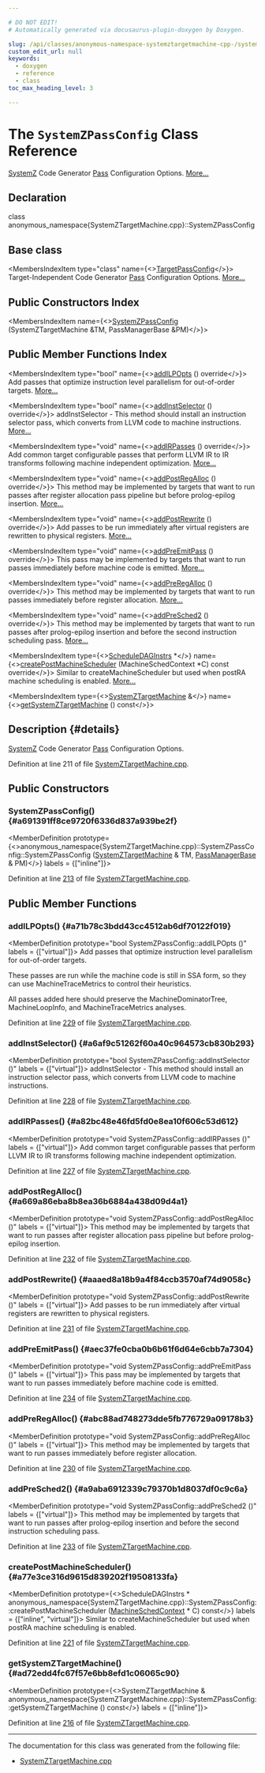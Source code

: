 ```yaml
---

# DO NOT EDIT!
# Automatically generated via docusaurus-plugin-doxygen by Doxygen.

slug: /api/classes/anonymous-namespace-systemztargetmachine-cpp-/systemzpassconfig
custom_edit_url: null
keywords:
  - doxygen
  - reference
  - class
toc_max_heading_level: 3

---
```





# The `SystemZPassConfig` Class Reference

<DoxygenPage pluginConfig={pluginConfig}>

<a href="/docs/api/namespaces/llvm/systemz">SystemZ</a> Code Generator <a href="/docs/api/classes/llvm/pass">Pass</a> Configuration Options. <a href="#details">More...</a>

## Declaration

<CodeBlock>class anonymous_namespace{SystemZTargetMachine.cpp}::SystemZPassConfig</CodeBlock>

## Base class

<MembersIndex>

<MembersIndexItem
  type="class"
  name={<><a href="/docs/api/classes/llvm/targetpassconfig">TargetPassConfig</a></>}>
Target-Independent Code Generator <a href="/docs/api/classes/llvm/pass">Pass</a> Configuration Options. <a href="/docs/api/classes/llvm/targetpassconfig/#details">More...</a>
</MembersIndexItem>

</MembersIndex>

## Public Constructors Index

<MembersIndex>

<MembersIndexItem
  name={<><a href="#a691391ff8ce9720f6336d837a939be2f">SystemZPassConfig</a> (SystemZTargetMachine &amp;TM, PassManagerBase &amp;PM)</>}>
</MembersIndexItem>

</MembersIndex>

## Public Member Functions Index

<MembersIndex>

<MembersIndexItem
  type="bool"
  name={<><a href="#a71b78c3bdd43cc4512ab6df70122f019">addILPOpts</a> () override</>}>
Add passes that optimize instruction level parallelism for out-of-order targets. <a href="#a71b78c3bdd43cc4512ab6df70122f019">More...</a>
</MembersIndexItem>

<MembersIndexItem
  type="bool"
  name={<><a href="#a6af9c51262f60a40c964573cb830b293">addInstSelector</a> () override</>}>
addInstSelector - This method should install an instruction selector pass, which converts from LLVM code to machine instructions. <a href="#a6af9c51262f60a40c964573cb830b293">More...</a>
</MembersIndexItem>

<MembersIndexItem
  type="void"
  name={<><a href="#a82bc48e46fd5fd0e8ea10f606c53d612">addIRPasses</a> () override</>}>
Add common target configurable passes that perform LLVM IR to IR transforms following machine independent optimization. <a href="#a82bc48e46fd5fd0e8ea10f606c53d612">More...</a>
</MembersIndexItem>

<MembersIndexItem
  type="void"
  name={<><a href="#a669a86eba8b8ea36b6884a438d09d4a1">addPostRegAlloc</a> () override</>}>
This method may be implemented by targets that want to run passes after register allocation pass pipeline but before prolog-epilog insertion. <a href="#a669a86eba8b8ea36b6884a438d09d4a1">More...</a>
</MembersIndexItem>

<MembersIndexItem
  type="void"
  name={<><a href="#aaaed8a18b9a4f84ccb3570af74d9058c">addPostRewrite</a> () override</>}>
Add passes to be run immediately after virtual registers are rewritten to physical registers. <a href="#aaaed8a18b9a4f84ccb3570af74d9058c">More...</a>
</MembersIndexItem>

<MembersIndexItem
  type="void"
  name={<><a href="#aec37fe0cba0b6b61f6d64e6cbb7a7304">addPreEmitPass</a> () override</>}>
This pass may be implemented by targets that want to run passes immediately before machine code is emitted. <a href="#aec37fe0cba0b6b61f6d64e6cbb7a7304">More...</a>
</MembersIndexItem>

<MembersIndexItem
  type="void"
  name={<><a href="#abc88ad748273dde5fb776729a09178b3">addPreRegAlloc</a> () override</>}>
This method may be implemented by targets that want to run passes immediately before register allocation. <a href="#abc88ad748273dde5fb776729a09178b3">More...</a>
</MembersIndexItem>

<MembersIndexItem
  type="void"
  name={<><a href="#a9aba6912339c79370b1d8037df0c9c6a">addPreSched2</a> () override</>}>
This method may be implemented by targets that want to run passes after prolog-epilog insertion and before the second instruction scheduling pass. <a href="#a9aba6912339c79370b1d8037df0c9c6a">More...</a>
</MembersIndexItem>

<MembersIndexItem
  type={<><a href="/docs/api/classes/llvm/scheduledaginstrs">ScheduleDAGInstrs</a> &#42;</>}
  name={<><a href="#a77e3ce316d9615d839202f19508133fa">createPostMachineScheduler</a> (MachineSchedContext &#42;C) const override</>}>
Similar to createMachineScheduler but used when postRA machine scheduling is enabled. <a href="#a77e3ce316d9615d839202f19508133fa">More...</a>
</MembersIndexItem>

<MembersIndexItem
  type={<><a href="/docs/api/classes/llvm/systemztargetmachine">SystemZTargetMachine</a> &amp;</>}
  name={<><a href="#ad72edd4fc67f57e6bb8efd1c06065c90">getSystemZTargetMachine</a> () const</>}>
</MembersIndexItem>

</MembersIndex>

## Description {#details}

<a href="/docs/api/namespaces/llvm/systemz">SystemZ</a> Code Generator <a href="/docs/api/classes/llvm/pass">Pass</a> Configuration Options.

Definition at line 211 of file <a href="/docs/api/files/lib/lib/target/lib/target/systemz/systemztargetmachine-cpp">SystemZTargetMachine.cpp</a>.

<SectionDefinition>

## Public Constructors

### SystemZPassConfig() {#a691391ff8ce9720f6336d837a939be2f}

<MemberDefinition
  prototype={<>anonymous&#95;namespace&#123;SystemZTargetMachine.cpp&#125;::SystemZPassConfig::SystemZPassConfig (<a href="/docs/api/classes/llvm/systemztargetmachine">SystemZTargetMachine</a> &amp; TM, <a href="/docs/api/classes/llvm/legacy/passmanagerbase">PassManagerBase</a> &amp; PM)</>}
  labels = {["inline"]}>

Definition at line <a href="/docs/api/files/lib/lib/target/lib/target/systemz/systemztargetmachine-cpp/#l00213">213</a> of file <a href="/docs/api/files/lib/lib/target/lib/target/systemz/systemztargetmachine-cpp">SystemZTargetMachine.cpp</a>.
</MemberDefinition>

</SectionDefinition>

<SectionDefinition>

## Public Member Functions

### addILPOpts() {#a71b78c3bdd43cc4512ab6df70122f019}

<MemberDefinition
  prototype="bool SystemZPassConfig::addILPOpts ()"
  labels = {["virtual"]}>
Add passes that optimize instruction level parallelism for out-of-order targets.

These passes are run while the machine code is still in SSA form, so they can use MachineTraceMetrics to control their heuristics.

All passes added here should preserve the MachineDominatorTree, MachineLoopInfo, and MachineTraceMetrics analyses.

Definition at line <a href="/docs/api/files/lib/lib/target/lib/target/systemz/systemztargetmachine-cpp/#l00229">229</a> of file <a href="/docs/api/files/lib/lib/target/lib/target/systemz/systemztargetmachine-cpp">SystemZTargetMachine.cpp</a>.
</MemberDefinition>

### addInstSelector() {#a6af9c51262f60a40c964573cb830b293}

<MemberDefinition
  prototype="bool SystemZPassConfig::addInstSelector ()"
  labels = {["virtual"]}>
addInstSelector - This method should install an instruction selector pass, which converts from LLVM code to machine instructions.

Definition at line <a href="/docs/api/files/lib/lib/target/lib/target/systemz/systemztargetmachine-cpp/#l00228">228</a> of file <a href="/docs/api/files/lib/lib/target/lib/target/systemz/systemztargetmachine-cpp">SystemZTargetMachine.cpp</a>.
</MemberDefinition>

### addIRPasses() {#a82bc48e46fd5fd0e8ea10f606c53d612}

<MemberDefinition
  prototype="void SystemZPassConfig::addIRPasses ()"
  labels = {["virtual"]}>
Add common target configurable passes that perform LLVM IR to IR transforms following machine independent optimization.

Definition at line <a href="/docs/api/files/lib/lib/target/lib/target/systemz/systemztargetmachine-cpp/#l00227">227</a> of file <a href="/docs/api/files/lib/lib/target/lib/target/systemz/systemztargetmachine-cpp">SystemZTargetMachine.cpp</a>.
</MemberDefinition>

### addPostRegAlloc() {#a669a86eba8b8ea36b6884a438d09d4a1}

<MemberDefinition
  prototype="void SystemZPassConfig::addPostRegAlloc ()"
  labels = {["virtual"]}>
This method may be implemented by targets that want to run passes after register allocation pass pipeline but before prolog-epilog insertion.

Definition at line <a href="/docs/api/files/lib/lib/target/lib/target/systemz/systemztargetmachine-cpp/#l00232">232</a> of file <a href="/docs/api/files/lib/lib/target/lib/target/systemz/systemztargetmachine-cpp">SystemZTargetMachine.cpp</a>.
</MemberDefinition>

### addPostRewrite() {#aaaed8a18b9a4f84ccb3570af74d9058c}

<MemberDefinition
  prototype="void SystemZPassConfig::addPostRewrite ()"
  labels = {["virtual"]}>
Add passes to be run immediately after virtual registers are rewritten to physical registers.

Definition at line <a href="/docs/api/files/lib/lib/target/lib/target/systemz/systemztargetmachine-cpp/#l00231">231</a> of file <a href="/docs/api/files/lib/lib/target/lib/target/systemz/systemztargetmachine-cpp">SystemZTargetMachine.cpp</a>.
</MemberDefinition>

### addPreEmitPass() {#aec37fe0cba0b6b61f6d64e6cbb7a7304}

<MemberDefinition
  prototype="void SystemZPassConfig::addPreEmitPass ()"
  labels = {["virtual"]}>
This pass may be implemented by targets that want to run passes immediately before machine code is emitted.

Definition at line <a href="/docs/api/files/lib/lib/target/lib/target/systemz/systemztargetmachine-cpp/#l00234">234</a> of file <a href="/docs/api/files/lib/lib/target/lib/target/systemz/systemztargetmachine-cpp">SystemZTargetMachine.cpp</a>.
</MemberDefinition>

### addPreRegAlloc() {#abc88ad748273dde5fb776729a09178b3}

<MemberDefinition
  prototype="void SystemZPassConfig::addPreRegAlloc ()"
  labels = {["virtual"]}>
This method may be implemented by targets that want to run passes immediately before register allocation.

Definition at line <a href="/docs/api/files/lib/lib/target/lib/target/systemz/systemztargetmachine-cpp/#l00230">230</a> of file <a href="/docs/api/files/lib/lib/target/lib/target/systemz/systemztargetmachine-cpp">SystemZTargetMachine.cpp</a>.
</MemberDefinition>

### addPreSched2() {#a9aba6912339c79370b1d8037df0c9c6a}

<MemberDefinition
  prototype="void SystemZPassConfig::addPreSched2 ()"
  labels = {["virtual"]}>
This method may be implemented by targets that want to run passes after prolog-epilog insertion and before the second instruction scheduling pass.

Definition at line <a href="/docs/api/files/lib/lib/target/lib/target/systemz/systemztargetmachine-cpp/#l00233">233</a> of file <a href="/docs/api/files/lib/lib/target/lib/target/systemz/systemztargetmachine-cpp">SystemZTargetMachine.cpp</a>.
</MemberDefinition>

### createPostMachineScheduler() {#a77e3ce316d9615d839202f19508133fa}

<MemberDefinition
  prototype={<>ScheduleDAGInstrs &#42; anonymous&#95;namespace&#123;SystemZTargetMachine.cpp&#125;::SystemZPassConfig::createPostMachineScheduler (<a href="/docs/api/structs/llvm/machineschedcontext">MachineSchedContext</a> &#42; C) const</>}
  labels = {["inline", "virtual"]}>
Similar to createMachineScheduler but used when postRA machine scheduling is enabled.

Definition at line <a href="/docs/api/files/lib/lib/target/lib/target/systemz/systemztargetmachine-cpp/#l00221">221</a> of file <a href="/docs/api/files/lib/lib/target/lib/target/systemz/systemztargetmachine-cpp">SystemZTargetMachine.cpp</a>.
</MemberDefinition>

### getSystemZTargetMachine() {#ad72edd4fc67f57e6bb8efd1c06065c90}

<MemberDefinition
  prototype={<>SystemZTargetMachine &amp; anonymous&#95;namespace&#123;SystemZTargetMachine.cpp&#125;::SystemZPassConfig::getSystemZTargetMachine () const</>}
  labels = {["inline"]}>

Definition at line <a href="/docs/api/files/lib/lib/target/lib/target/systemz/systemztargetmachine-cpp/#l00216">216</a> of file <a href="/docs/api/files/lib/lib/target/lib/target/systemz/systemztargetmachine-cpp">SystemZTargetMachine.cpp</a>.
</MemberDefinition>

</SectionDefinition>

<hr/>

The documentation for this class was generated from the following file:

<ul>
<li><a href="/docs/api/files/lib/lib/target/lib/target/systemz/systemztargetmachine-cpp">SystemZTargetMachine.cpp</a></li>
</ul>

</DoxygenPage>
